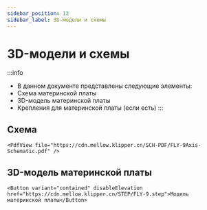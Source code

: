 ```yaml
---
sidebar_position: 12
sidebar_label: 3D-модели и схемы
---
```




# 3D-модели и схемы

:::info
* В данном документе представлены следующие элементы:
* Схема материнской платы
* 3D-модель материнской платы
* Крепления для материнской платы (если есть)
:::

## Схема

    <PdfView file="https://cdn.mellow.klipper.cn/SCH-PDF/FLY-9Axis-Schematic.pdf" />


## 3D-модель материнской платы

    <Button variant="contained" disableElevation href="https://cdn.mellow.klipper.cn/STEP/FLY-9.step">Модель материнской платы</Button>
